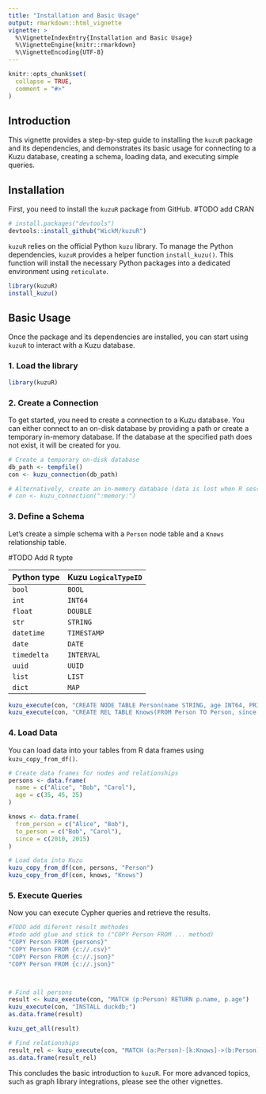 ```yaml
---
title: "Installation and Basic Usage"
output: rmarkdown::html_vignette
vignette: >
  %\VignetteIndexEntry{Installation and Basic Usage}
  %\VignetteEngine{knitr::rmarkdown}
  %\VignetteEncoding{UTF-8}
---
```


```r
knitr::opts_chunk$set(
  collapse = TRUE,
  comment = "#>"
)
```

## Introduction

This vignette provides a step-by-step guide to installing the `kuzuR` package and its dependencies, and demonstrates its basic usage for connecting to a Kuzu database, creating a schema, loading data, and executing simple queries.

## Installation

First, you need to install the `kuzuR` package from GitHub. #TODO add CRAN

```r
# install.packages("devtools")
devtools::install_github("WickM/kuzuR")
```

`kuzuR` relies on the official Python `kuzu` library. To manage the Python dependencies, `kuzuR` provides a helper function `install_kuzu()`. This function will install the necessary Python packages into a dedicated environment using `reticulate`.

```r
library(kuzuR)
install_kuzu()
```

## Basic Usage

Once the package and its dependencies are installed, you can start using `kuzuR` to interact with a Kuzu database.

### 1. Load the library

```r
library(kuzuR)
```

### 2. Create a Connection

To get started, you need to create a connection to a Kuzu database. You can either connect to an on-disk database by providing a path or create a temporary in-memory database. If the database at the specified path does not exist, it will be created for you.

```r
# Create a temporary on-disk database
db_path <- tempfile()
con <- kuzu_connection(db_path)

# Alternatively, create an in-memory database (data is lost when R session ends)
# con <- kuzu_connection(":memory:")
```

### 3. Define a Schema

Let's create a simple schema with a `Person` node table and a `Knows` relationship table.

#TODO Add R typte

| **Python type** | **Kuzu `LogicalTypeID`** |
|-----------------|--------------------------|
| `bool`          | `BOOL`                   |
| `int`           | `INT64`                  |
| `float`         | `DOUBLE`                 |
| `str`           | `STRING`                 |
| `datetime`      | `TIMESTAMP`              |
| `date`          | `DATE`                   |
| `timedelta`     | `INTERVAL`               |
| `uuid`          | `UUID`                   |
| `list`          | `LIST`                   |
| `dict`          | `MAP`                    |

```r
kuzu_execute(con, "CREATE NODE TABLE Person(name STRING, age INT64, PRIMARY KEY (name))")
kuzu_execute(con, "CREATE REL TABLE Knows(FROM Person TO Person, since INT64)")
```

### 4. Load Data

You can load data into your tables from R data frames using `kuzu_copy_from_df()`.

```r
# Create data frames for nodes and relationships
persons <- data.frame(
  name = c("Alice", "Bob", "Carol"),
  age = c(35, 45, 25)
)

knows <- data.frame(
  from_person = c("Alice", "Bob"),
  to_person = c("Bob", "Carol"),
  since = c(2010, 2015)
)

# Load data into Kuzu
kuzu_copy_from_df(con, persons, "Person")
kuzu_copy_from_df(con, knows, "Knows")
```

### 5. Execute Queries

Now you can execute Cypher queries and retrieve the results.

```r
#TODO add diferent result methodes
#todo add glue and stick to ("COPY Person FROM ... method) 
"COPY Person FROM {persons}"
"COPY Person FROM {c://.csv}"
"COPY Person FROM {c://.json}"
"COPY Person FROM {c://.json}"



# Find all persons
result <- kuzu_execute(con, "MATCH (p:Person) RETURN p.name, p.age")
kuzu_execute(con, "INSTALL duckdb;")
as.data.frame(result)

kuzu_get_all(result)
```

```r
# Find relationships
result_rel <- kuzu_execute(con, "MATCH (a:Person)-[k:Knows]->(b:Person) RETURN a.name, k.since, b.name")
as.data.frame(result_rel)
```

This concludes the basic introduction to `kuzuR`. For more advanced topics, such as graph library integrations, please see the other vignettes.
